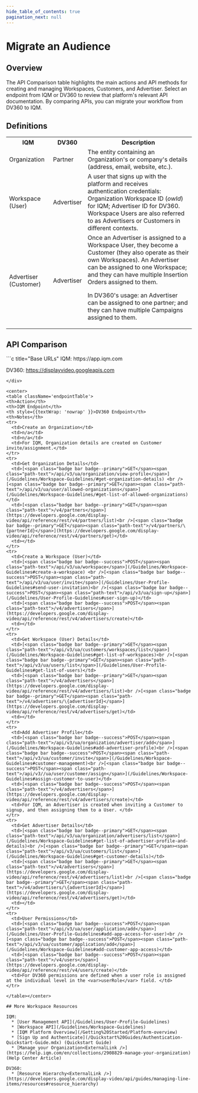 ```yaml
---
hide_table_of_contents: true
pagination_next: null
---
```



# Migrate an Audience

## Overview 

The API Comparison table highlights the main actions and API methods for creating and managing Workspaces, Customers, and Advertiser. Select an endpoint from IQM or DV360 to review that platform's relevant API documentation. By comparing APIs, you can migrate your workflow from DV360 to IQM.

## Definitions

<center>
<table className='platformTable'>
<th>IQM</th>
<th>DV360</th>
<th>Description</th>
<tr>
  <td>Organization</td>
  <td>Partner</td>
  <td>The entity containing an Organization's or company's details (address, email, website, etc.).</td>
</tr>
<tr>
  <td>Workspace (User)</td>
  <td>Advertiser</td>
  <td>A user that signs up with the platform and receives authentication credentials: Organization Workspace ID (<var>owId</var>) for IQM; Advertiser ID for DV360. Workspace Users are also referred to as Advertisers or Customers in different contexts.</td>
</tr>
<tr>
  <td>Advertiser (Customer)</td>
  <td>Advertiser</td>
  <td>Once an Advertiser is assigned to a Workspace User, they become a Customer (they also operate as their own Workspaces). An Advertiser can be assigned to one Workspace; and they can have multiple Insertion Orders assigned to them. <p />In DV360's usage: an Advertiser can be assigned to one partner; and they can have multiple Campaigns assigned to them.</td>
</tr>
</table></center>

## API Comparison

<div class="smallTable">
```c title="Base URLs"
  IQM: https://app.iqm.com
  
  DV360: https://displayvideo.googleapis.com
```  
</div>

<center>
<table className='endpointTable'>
<th>Action</th>
<th>IQM Endpoint</th>
<th style={{textWrap: 'nowrap' }}>DV360 Endpoint</th>
<th>Notes</th>
<tr>
  <td>Create an Organization</td>
  <td>n/a</td>
  <td>n/a</td>
  <td>For IQM, Organization details are created on Customer invite/assignment.</td>
</tr>
<tr>
  <td>Get Organization Details</td>
  <td>[<span class="badge bar badge--primary">GET</span><span class="path-text">/api/v3/ua/organization/view-profile</span>](/Guidelines/Workspace-Guidelines/#get-organization-details) <br />[<span class="badge bar badge--primary">GET</span><span class="path-text">/api/v3/ua/user/allowed-organizations</span>](/Guidelines/Workspace-Guidelines/#get-list-of-allowed-organizations)</td>
  <td>[<span class="badge bar badge--primary">GET</span><span class="path-text">/v4/partners</span>](https://developers.google.com/display-video/api/reference/rest/v4/partners/list)<br />[<span class="badge bar badge--primary">GET</span><span class="path-text">/v4/partners/\{partnerId}</span>](https://developers.google.com/display-video/api/reference/rest/v4/partners/get)</td>
  <td></td>
</tr>
<tr>
  <td>Create a Workspace (User)</td>
  <td>[<span class="badge bar badge--success">POST</span><span class="path-text">/api/v3/ua/workspace</span>](/Guidelines/Workspace-Guidelines#create-a-workspace) <br />[<span class="badge bar badge--success">POST</span><span class="path-text">/api/v3/ua/user/invite</span>](/Guidelines/User-Profile-Guidelines#send-user-invitation)<br />[<span class="badge bar badge--success">POST</span><span class="path-text">/api/v3/ua/sign-up</span>](/Guidelines/User-Profile-Guidelines#user-sign-up)</td>
  <td>[<span class="badge bar badge--success">POST</span><span class="path-text">/v4/advertisers</span>](https://developers.google.com/display-video/api/reference/rest/v4/advertisers/create)</td>
  <td></td>
</tr>
<tr>
  <td>Get Workspace (User) Details</td>
  <td>[<span class="badge bar badge--primary">GET</span><span class="path-text">/api/v3/ua/customers/workspaces/list</span>](/Guidelines/Workspace-Guidelines#get-list-of-workspaces)<br />[<span class="badge bar badge--primary">GET</span><span class="path-text">/api/v3/ua/users/list</span>](/Guidelines/User-Profile-Guidelines#get-list-of-users)</td>
  <td>[<span class="badge bar badge--primary">GET</span><span class="path-text">/v4/advertisers</span>](https://developers.google.com/display-video/api/reference/rest/v4/advertisers/list)<br />[<span class="badge bar badge--primary">GET</span><span class="path-text">/v4/advertisers/\{advertiserId}</span>](https://developers.google.com/display-video/api/reference/rest/v4/advertisers/get)</td>
  <td></td>
</tr>
<tr>
  <td>Add Advertiser Profile</td>
  <td>[<span class="badge bar badge--success">POST</span><span class="path-text">/api/v3/ua/organization/advertiser/add</span>](/Guidelines/Workspace-Guidelines#add-advertiser-profile)<br />[<span class="badge bar badge--success">POST</span><span class="path-text">/api/v3/ua/customer/invite</span>](/Guidelines/Workspace-Guidelines#customer-management)<br />[<span class="badge bar badge--success">POST</span><span class="path-text">/api/v3//ua/user/customer/assign</span>](/Guidelines/Workspace-Guidelines#assign-customer-to-user)</td>
  <td>[<span class="badge bar badge--success">POST</span><span class="path-text">/v4/advertisers</span>](https://developers.google.com/display-video/api/reference/rest/v4/advertisers/create)</td>
  <td>For IQM, an Advertiser is created when inviting a Customer to signup, and then assigning them to a User. </td>
</tr>
<tr>
  <td>Get Advertiser Details</td>
  <td>[<span class="badge bar badge--primary">GET</span><span class="path-text">/api/v3/ua/organization/advertisers/list</span>](/Guidelines/Workspace-Guidelines#get-list-of-advertiser-profile-and-details)<br />[<span class="badge bar badge--primary">GET</span><span class="path-text">/api/v3/ua/customers/list</span>](/Guidelines/Workspace-Guidelines#get-customer-details)</td>
  <td>[<span class="badge bar badge--primary">GET</span><span class="path-text">/v4/advertisers</span>](https://developers.google.com/display-video/api/reference/rest/v4/advertisers/list)<br />[<span class="badge bar badge--primary">GET</span><span class="path-text">/v4/advertisers/\{advertiserId}</span>](https://developers.google.com/display-video/api/reference/rest/v4/advertisers/get)</td>
  <td></td>
</tr>
<tr>
  <td>User Permissions</td>
  <td>[<span class="badge bar badge--success">POST</span><span class="path-text">/api/v3/ua/user/application/add</span>](/Guidelines/User-Profile-Guidelines#add-app-access-for-user)<br />[<span class="badge bar badge--success">POST</span><span class="path-text">/api/v3/ua/customer/application/add</span>](/Guidelines/Workspace-Guidelines#add-customer-app-access)</td>
  <td>[<span class="badge bar badge--success">POST</span><span class="path-text">/v4/users</span>](https://developers.google.com/display-video/api/reference/rest/v4/users/create)</td>
  <td>For DV360 permissions are defined when a user role is assigned at the individual level in the <var>userRole</var> field. </td>
</tr>

</table></center>

## More Workspace Resources 

IQM:
  * [User Management API](/Guidelines/User-Profile-Guidelines)
  * [Workspace API](/Guidelines/Workspace-Guidelines)
  * [IQM Platform Overview](/Getting%20Started/Platform-overview)
  * [Sign Up and Authenticate](/Quickstart%20Guides/Authentication-Quickstart-Guide.mdx) (Quickstart Guide)
  * [Manage your Organization<ExternalLink />](https://help.iqm.com/en/collections/2908829-manage-your-organization) (Help Center Article)

DV360: 
  * [Resource Hierarchy<ExternalLink />](https://developers.google.com/display-video/api/guides/managing-line-items/resources#resource_hierarchy)